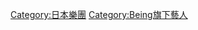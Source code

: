 {{catmore}}

{{DEFAULTSORT:Zard}}
[[Category:日本樂團|Category:日本樂團]]
[[Category:Being旗下藝人|Category:Being旗下藝人]]